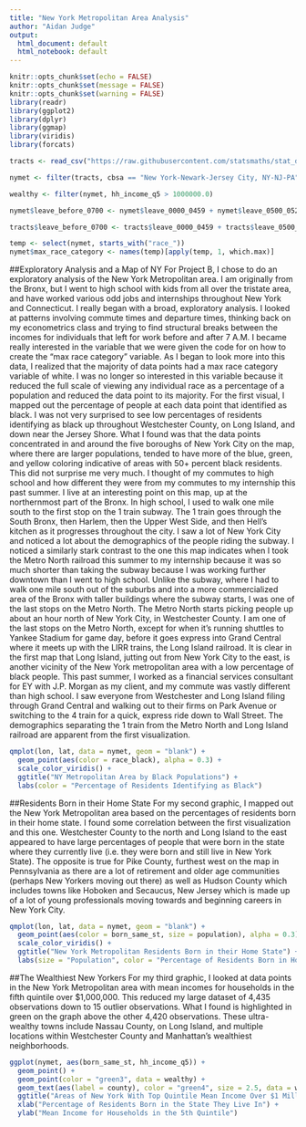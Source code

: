 ---
title: "New York Metropolitan Area Analysis"
author: "Aidan Judge"
output:
  html_document: default
  html_notebook: default
---

```{r setup, include=FALSE, message=FALSE, warning=FALSE}
knitr::opts_chunk$set(echo = FALSE)
knitr::opts_chunk$set(message = FALSE)
knitr::opts_chunk$set(warning = FALSE)
library(readr)
library(ggplot2)
library(dplyr)
library(ggmap)
library(viridis)
library(forcats)
```

```{r}
tracts <- read_csv("https://raw.githubusercontent.com/statsmaths/stat_data/gh-pages/acs_tract_data_2016.csv.gz")

nymet <- filter(tracts, cbsa == "New York-Newark-Jersey City, NY-NJ-PA")

wealthy <- filter(nymet, hh_income_q5 > 1000000.0)

```

```{r}
nymet$leave_before_0700 <- nymet$leave_0000_0459 + nymet$leave_0500_0529 + nymet$leave_0530_0559 + nymet$leave_0600_0629 + nymet$leave_0629_0659

tracts$leave_before_0700 <- tracts$leave_0000_0459 + tracts$leave_0500_0529 + tracts$leave_0530_0559 + tracts$leave_0600_0629 + tracts$leave_0629_0659

temp <- select(nymet, starts_with("race_"))
nymet$max_race_category <- names(temp)[apply(temp, 1, which.max)]

```

##Exploratory Analysis and a Map of NY
For Project B, I chose to do an exploratory analysis of the New York Metropolitan area.  I am originally from the Bronx, but I went to high school with kids from all over the tristate area, and have worked various odd jobs and internships throughout New York and Connecticut.  I really began with a broad, exploratory analysis.  I looked at patterns involving commute times and departure times, thinking back on my econometrics class and trying to find structural breaks between the incomes for individuals that left for work before and after 7 A.M.  I became really interested in the variable that we were given the code for on how to create the "max race category" variable.  As I began to look more into this data, I realized that the majority of data points had a max race category variable of white.  I was no longer so interested in this variable because it reduced the full scale of viewing any individual race as a percentage of a population and reduced the data point to its majority.
For the first visual, I mapped out the percentage of people at each data point that identified as black.  I was not very surprised to see low percentages of residents identifying as black up throughout Westchester County, on Long Island, and down near the Jersey Shore.  What I found was that the data points concentrated in and around the five boroughs of New York City on the map, where there are larger populations, tended to have more of the blue, green, and yellow coloring indicative of areas with 50+ percent black residents.  This did not surprise me very much.  I thought of my commutes to high school and how different they were from my commutes to my internship this past summer.  I live at an interesting point on this map, up at the northernmost part of the Bronx.  In high school, I used to walk one mile south to the first stop on the 1 train subway.  The 1 train goes through the South Bronx, then Harlem, then the Upper West Side, and then Hell's kitchen as it progresses throughout the city.  I saw a lot of New York City and noticed a lot about the demographics of the people riding the subway.  I noticed a similarly stark contrast to the one this map indicates when I took the Metro North railroad this summer to my internship because it was so much shorter than taking the subway because I was working further downtown than I went to high school.  Unlike the subway, where I had to walk one mile south out of the suburbs and into a more commercialized area of the Bronx with taller buildings where the subway starts, I was one of the last stops on the Metro North.  The Metro North starts picking people up about an hour north of New York City, in Westchester County.  I am one of the last stops on the Metro North, except for when it's running shuttles to Yankee Stadium for game day, before it goes express into Grand Central where it meets up with the LIRR trains, the Long Island railroad.  It is clear in the first map that Long Island, jutting out from New York City to the east, is another vicinity of the New York metropolitan area with a low percentage of black people.  This past summer, I worked as a financial services consultant for EY with J.P. Morgan as my client, and my commute was vastly different than high school.  I saw everyone from Westchester and Long Island filing through Grand Central and walking out to their firms on Park Avenue or switching to the 4 train for a quick, express ride down to Wall Street.  The demographics separating the 1 train from the Metro North and Long Island railroad are apparent from the first visualization.

```{r}
qmplot(lon, lat, data = nymet, geom = "blank") +
  geom_point(aes(color = race_black), alpha = 0.3) +
  scale_color_viridis() +
  ggtitle("NY Metropolitan Area by Black Populations") +
  labs(color = "Percentage of Residents Identifying as Black")

```

##Residents Born in their Home State
For my second graphic, I mapped out the New York Metropolitan area based on the percentages of residents born in their home state.  I found some correlation between the first visualization and this one.  Westchester County to the north and Long Island to the east appeared to have large percentages of people that were born in the state where they currently live (i.e. they were born and still live in New York State).  The opposite is true for Pike County, furthest west on the map in Pennsylvania as there are a lot of retirement and older age communities (perhaps New Yorkers moving out there) as well as Hudson County which includes towns like Hoboken and Secaucus, New Jersey which is made up of a lot of young professionals moving towards and beginning careers in New York City.

```{r}
qmplot(lon, lat, data = nymet, geom = "blank") +
  geom_point(aes(color = born_same_st, size = population), alpha = 0.3) +
  scale_color_viridis() +
  ggtitle("New York Metropolitan Residents Born in their Home State") +
  labs(size = "Population", color = "Percentage of Residents Born in Home State")
```

##The Wealthiest New Yorkers
For my third graphic, I looked at data points in the New York Metropolitan area with mean incomes for households in the fifth quintile over $1,000,000.  This reduced my large dataset of 4,435 observations down to 15 outlier observations.  What I found is highlighted in green on the graph above the other 4,420 observations.  These ultra-wealthy towns include Nassau County, on Long Island, and multiple locations within Westchester County and Manhattan's wealthiest neighborhoods.

```{r}
ggplot(nymet, aes(born_same_st, hh_income_q5)) +
  geom_point() +
  geom_point(color = "green3", data = wealthy) +
  geom_text(aes(label = county), color = "green4", size = 2.5, data = wealthy) +
  ggtitle("Areas of New York With Top Quintile Mean Income Over $1 Million") +
  xlab("Percentage of Residents Born in the State They Live In") +
  ylab("Mean Income for Households in the 5th Quintile")
```